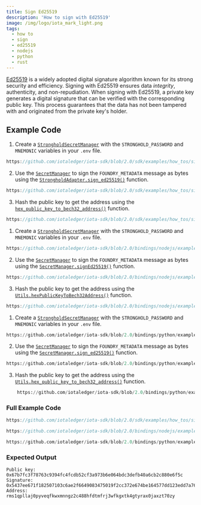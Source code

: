 ```yaml
---
title: Sign Ed25519
description: 'How to sign with Ed25519'
image: /img/logo/iota_mark_light.png
tags:
  - how to
  - sign
  - ed25519
  - nodejs
  - python
  - rust
---
```



[Ed25519](https://www.cryptopp.com/wiki/Ed25519) is a widely adopted digital signature algorithm known for its strong security and
efficiency. Signing with Ed25519 ensures data _integrity_, authenticity, and non-repudiation. When signing with Ed25519,
a private key generates a digital signature that can be verified with the corresponding public key. This
process guarantees that the data has not been tampered with and originated from the private key's holder.

## Example Code

<Tabs groupId="language" queryString>
<TabItem value="rust" label="Rust">

1. Create a [`StrongholdSecretManager`](https://docs.rs/iota-sdk/latest/iota_sdk/client/secret/stronghold/type.StrongholdSecretManager.html) with the `STRONGHOLD_PASSWORD` and `MNEMONIC` variables in your `.env` file.

<div className={'hide-code-block-extras'}>

```rust reference
https://github.com/iotaledger/iota-sdk/blob/2.0/sdk/examples/how_tos/sign_and_verify_ed25519/sign_ed25519.rs#L36-L38
```

</div>

2. Use the [`SecretManager`](https://docs.rs/iota-sdk/latest/iota_sdk/client/secret/enum.SecretManager.html) to sign the `FOUNDRY_METADATA` message as bytes using the [`StrongholdAdapter.sign_ed25519()`](https://docs.rs/iota-sdk/latest/iota_sdk/client/stronghold/struct.StrongholdAdapter.html#method.sign_ed25519) function.

<div className={'hide-code-block-extras'}>

```rust reference
https://github.com/iotaledger/iota-sdk/blob/2.0/sdk/examples/how_tos/sign_and_verify_ed25519/sign_ed25519.rs#L50-L52
```

</div>

3. Hash the public key to get the address using the [`hex_public_key_to_bech32_address()`](https://docs.rs/iota-sdk/latest/iota_sdk/client/utils/fn.hex_public_key_to_bech32_address.html) function.

<div className={'hide-code-block-extras'}>

```rust reference
https://github.com/iotaledger/iota-sdk/blob/2.0/sdk/examples/how_tos/sign_and_verify_ed25519/sign_ed25519.rs#L60-L61
```

</div>

</TabItem>
<TabItem value="typescript-node" label="Typescript (Node.js)">

1. Create a [`StrongholdSecretManager`](../../references/nodejs/interfaces/StrongholdSecretManager.md) with the `STRONGHOLD_PASSWORD` and `MNEMONIC` variables in your `.env` file.

<div className={'hide-code-block-extras'}>

```typescript reference
https://github.com/iotaledger/iota-sdk/blob/2.0/bindings/nodejs/examples/how_tos/sign_and_verify_ed25519/sign-ed25519.ts#L41-L51
```

</div>

2. Use the [`SecretManager`](../../references/nodejs/classes/SecretManager.md) to sign the `FOUNDRY_METADATA` message as bytes using the [`SecretManager.signEd25519()`](../../references/nodejs/classes/SecretManager.md#signed25519) function.

<div className={'hide-code-block-extras'}>

```typescript reference
https://github.com/iotaledger/iota-sdk/blob/2.0/bindings/nodejs/examples/how_tos/sign_and_verify_ed25519/sign-ed25519.ts#L53-L63
```

</div>

3. Hash the public key to get the address using the [`Utils.hexPublicKeyToBech32Address()`](../../references/nodejs/classes/Utils.md#hexpublickeytobech32address) function.

<div className={'hide-code-block-extras'}>

```typescript reference
https://github.com/iotaledger/iota-sdk/blob/2.0/bindings/nodejs/examples/how_tos/sign_and_verify_ed25519/sign-ed25519.ts#L68-L71
```

</div>

</TabItem>
<TabItem value="python" label="Python">

1. Create a [`StrongholdSecretManager`](../../references/python/iota_sdk/secret_manager/secret_manager.md#strongholdsecretmanager-objects) with the `STRONGHOLD_PASSWORD` and `MNEMONIC` variables in your `.env` file.

<div className={'hide-code-block-extras'}>

```python reference
https://github.com/iotaledger/iota-sdk/blob/2.0/bindings/python/examples/how_tos/sign_and_verify_ed25519/sign_ed25519.py#L20-L27
```

</div>

2. Use the [`SecretManager`](../../references/python/iota_sdk/secret_manager/secret_manager.md) to sign the `FOUNDRY_METADATA` message as bytes using the [`SecretManager.sign_ed25519()`](../../references/python/iota_sdk/secret_manager/secret_manager.md#sign_ed25519) function.

<div className={'hide-code-block-extras'}>

```python reference
https://github.com/iotaledger/iota-sdk/blob/2.0/bindings/python/examples/how_tos/sign_and_verify_ed25519/sign_ed25519.py#L29-L37
```

</div>

3. Hash the public key to get the address using the [`Utils.hex_public_key_to_bech32_address()`](../../references/python/iota_sdk/utils.md#hex_public_key_to_bech32_address) function.

<div className={'hide-code-block-extras'}>

```python reference
    https://github.com/iotaledger/iota-sdk/blob/2.0/bindings/python/examples/how_tos/sign_and_verify_ed25519/sign_ed25519.py#L41-L43
```

</div>

</TabItem>
</Tabs>

### Full Example Code

<Tabs groupId="language" queryString>
<TabItem value="rust" label="Rust">

```rust reference
https://github.com/iotaledger/iota-sdk/blob/2.0/sdk/examples/how_tos/sign_and_verify_ed25519/sign_ed25519.rs
```

</TabItem>
<TabItem value="typescript-node" label="Typescript (Node.js)">

```typescript reference
https://github.com/iotaledger/iota-sdk/blob/2.0/bindings/nodejs/examples/how_tos/sign_and_verify_ed25519/sign-ed25519.ts
```

</TabItem>
<TabItem value="python" label="Python">

```python reference
https://github.com/iotaledger/iota-sdk/blob/2.0/bindings/python/examples/how_tos/sign_and_verify_ed25519/sign_ed25519.py
```

</TabItem>
</Tabs>

### Expected Output

```plaintext
Public key: 0x67b7fc3f78763c9394fc4fcdb52cf3a973b6e064bdc3defb40a6cb2c880e6f5c
Signature: 0x5437ee671f182507103c6ae2f6649083475019f2cc372e674be164577dd123edd7a76291ba88732bbe1fae39688b50a3678bce05c9ef32c9494b3968f4f07a01
Address: rms1qpllaj0pyveqfkwxmnngz2c488hfdtmfrj3wfkgxtk4gtyrax0jaxzt70zy
```
